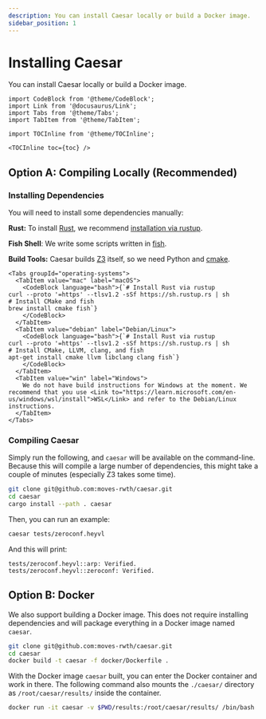 ```yaml
---
description: You can install Caesar locally or build a Docker image.
sidebar_position: 1
---
```


# Installing Caesar

You can install Caesar locally or build a Docker image.

```mdx-code-block
import CodeBlock from '@theme/CodeBlock';
import Link from '@docusaurus/Link';
import Tabs from '@theme/Tabs';
import TabItem from '@theme/TabItem';
```

```mdx-code-block
import TOCInline from '@theme/TOCInline';

<TOCInline toc={toc} />
```

## Option A: Compiling Locally (Recommended)

### Installing Dependencies

You will need to install some dependencies manually:

**Rust:** To install [Rust](https://www.rust-lang.org/), we recommend [installation via rustup](https://rustup.rs/).

**Fish Shell**: We write some scripts written in [fish](https://fishshell.com/).

**Build Tools:** Caesar builds [Z3](https://github.com/Z3Prover/z3) itself, so we need Python and [cmake](https://cmake.org/).

```mdx-code-block
<Tabs groupId="operating-systems">
  <TabItem value="mac" label="macOS">
    <CodeBlock language="bash">{`# Install Rust via rustup
curl --proto '=https' --tlsv1.2 -sSf https://sh.rustup.rs | sh
# Install CMake and fish
brew install cmake fish`}
    </CodeBlock>
  </TabItem>
  <TabItem value="debian" label="Debian/Linux">
    <CodeBlock language="bash">{`# Install Rust via rustup
curl --proto '=https' --tlsv1.2 -sSf https://sh.rustup.rs | sh
# Install CMake, LLVM, clang, and fish
apt-get install cmake llvm libclang clang fish`}
    </CodeBlock>
  </TabItem>
  <TabItem value="win" label="Windows">
    We do not have build instructions for Windows at the moment. We recommend that you use <Link to="https://learn.microsoft.com/en-us/windows/wsl/install">WSL</Link> and refer to the Debian/Linux instructions.
  </TabItem>
</Tabs>
```

### Compiling Caesar

Simply run the following, and `caesar` will be available on the command-line.
Because this will compile a large number of dependencies, this might take a couple of minutes (especially Z3 takes some time).

```bash
git clone git@github.com:moves-rwth/caesar.git
cd caesar
cargo install --path . caesar
```

Then, you can run an example:
```bash
caesar tests/zeroconf.heyvl 
```
And this will print:
```
tests/zeroconf.heyvl::arp: Verified.
tests/zeroconf.heyvl::zeroconf: Verified.
```

## Option B: Docker

We also support building a Docker image.
This does not require installing dependencies and will package everything in a Docker image named `caesar`.

```bash
git clone git@github.com:moves-rwth/caesar.git
cd caesar
docker build -t caesar -f docker/Dockerfile .
```

With the Docker image `caesar` built, you can enter the Docker container and work in there.
The following command also mounts the `./caesar/` directory as `/root/caesar/results/` inside the container.
```bash
docker run -it caesar -v $PWD/results:/root/caesar/results/ /bin/bash
```